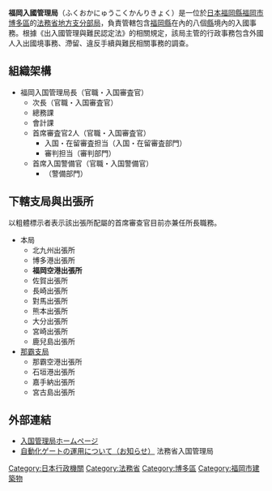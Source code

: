 {{infobox
| bodyclass=infobox bordered
| bodystyle=width:
| abovestyle=background-color: #a0ffa0
| imagestyle=
| captionstyle=
| labelstyle=background-color: #f0f0f0;
| datastyle=
| above=福岡入國管理局<br />{{lang|ja|福岡入国管理局}}<br /><small>ふくおかにゅうこくかんりきょく</small>
| image=
| caption=
| label1=種別
| data1=地方入國管理局
| label2=管轄區域
| data2=[[福岡縣|福岡縣]]、[[佐賀縣|佐賀縣]]、[[長崎縣|長崎縣]]、[[熊本縣|熊本縣]]<br />[[大分縣|大分縣]]、[[宮崎縣|宮崎縣]]、[[鹿兒島縣|鹿兒島縣]]、[[沖繩縣|沖繩縣]]
| label3=所在地
| data3=[[福岡縣|福岡縣]][[福岡市|福岡市]][[博多區|博多區]]下臼井778-1<br />[[福岡機場|福岡機場]]國内線第3航廈
| label4=外部連結
| data4=[http://www.immi-moj.go.jp/ 入國管理局首頁]
| label5=位置
| data5=
}}
'''福岡入國管理局'''（ふくおかにゅうこくかんりきょく）是一位於[[日本|日本]][[福岡縣|福岡縣]][[福岡市|福岡市]][[博多區|博多區]]的[[法務省|法務省]][[地方支分部局|地方支分部局]]，負責管轄包含[[福岡縣|福岡縣]]在內的八個[[都道府縣|縣]]境內的入國事務。根據《出入國管理與難民認定法》的相關規定，該局主管的行政事務包含外國人入出國境事務、滯留、違反手續與難民相關事務的調查。
== 組織架構 ==
*福岡入国管理局長（官職・入国審査官）
**次長（官職・入国審査官）
**總務課
**會計課
**首席審査官2人（官職・入国審査官）
***入国・在留審査担当（入国・在留審査部門）
***審判担当（審判部門）
**首席入国警備官（官職・入国警備官）
***（警備部門）

== 下轄支局與出張所 ==
以粗體標示者表示該出張所配屬的首席審查官目前亦兼任所長職務。
*本局
**北九州出張所
**博多港出張所
**'''福岡空港出張所'''
**佐賀出張所
**長崎出張所
**對馬出張所
**熊本出張所
**大分出張所
**宮崎出張所
**鹿兒島出張所
*[[福岡入國管理局那霸支局|那霸支局]]
**那霸空港出張所
**石垣港出張所
**嘉手納出張所
**宮古島出張所

==外部連結 ==
* [http://www.immi-moj.go.jp/ 入国管理局ホームページ]
* [http://www.moj.go.jp/nyuukokukanri/kouhou/nyuukokukanri01_00111.html 自動化ゲートの運用について（お知らせ）] 法務省入国管理局
[[Category:日本行政機關|Category:日本行政機關]]
[[Category:法務省|Category:法務省]]
[[Category:博多區|Category:博多區]]
[[Category:福岡市建築物|Category:福岡市建築物]]